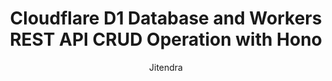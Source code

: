 ---
layout: "../../components/layout/blog-post-layout.astro"
title: "Cloudflare D1 Database and Workers REST API CRUD Operation with Hono"
publishedDate: 2023-09-17
updatedDate: 2023-09-17
description: "Build a complete REST API running on edge by cloudflare workers using D1 database using Hono Framework"
ogImage: "https://static.everythingcs.dev/blog/learn-nodejs-drizzle.png"
featuredImage: "https://static.everythingcs.dev/blog/learn-nodejs-drizzle.png"
category: ["JavaScript"]
author: "Jitendra"
isFeatured: true
draft: true
---